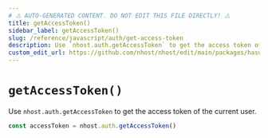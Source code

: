 ```yaml
---
# ⚠️ AUTO-GENERATED CONTENT. DO NOT EDIT THIS FILE DIRECTLY! ⚠️
title: getAccessToken()
sidebar_label: getAccessToken()
slug: /reference/javascript/auth/get-access-token
description: Use `nhost.auth.getAccessToken` to get the access token of the current user.
custom_edit_url: https://github.com/nhost/nhost/edit/main/packages/hasura-auth-js/src/hasura-auth-client.ts#L635
---
```


# `getAccessToken()`

Use `nhost.auth.getAccessToken` to get the access token of the current user.

```ts
const accessToken = nhost.auth.getAccessToken()
```
